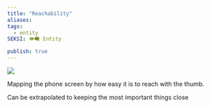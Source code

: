 ```yaml
---
title: "Reachability"
aliases: 
tags:
  - entity
SEKSI: 👁️‍🗨️ Entity

publish: true
---
```



![](https://miro.medium.com/max/3840/1*yTWSACECxijHumDGlLFIMg.png)

Mapping the phone screen by how easy it is to reach with the thumb.

Can be extrapolated to keeping the most important things close

